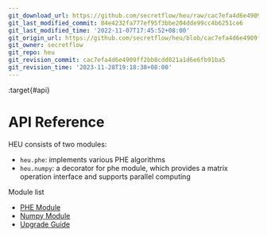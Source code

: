 ```yaml
---
git_download_url: https://github.com/secretflow/heu/raw/cac7efa4d6e4909ff2bb8cdd021a1d6e6fb91ba5/docs/references/index.rst
git_last_modified_commit: 84e4232fa777ef95f3bbe204dde99cc4b6251ce6
git_last_modified_time: '2022-11-07T17:45:52+08:00'
git_origin_url: https://github.com/secretflow/heu/blob/cac7efa4d6e4909ff2bb8cdd021a1d6e6fb91ba5/docs/references/index.rst
git_owner: secretflow
git_repo: heu
git_revision_commit: cac7efa4d6e4909ff2bb8cdd021a1d6e6fb91ba5
git_revision_time: '2023-11-28T19:18:38+08:00'
---
```


:target{#api}

# API Reference

HEU consists of two modules:

- `heu.phe`: implements various PHE algorithms
- `heu.numpy`: a decorator for phe module, which provides a matrix operation interface and supports parallel computing

Module list

<TableOfContents>


  - [PHE Module](phe_api.mdx)
  - [Numpy Module](numpy_api.mdx)
  - [Upgrade Guide](upgrade_guide.mdx)
</TableOfContents>
